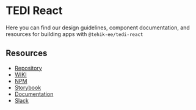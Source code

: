 
<Meta name="Welcome" title="Documentation/Welcome" />

# TEDI React

Here you can find our design guidelines, component documentation, and resources for building apps with
`@tehik-ee/tedi-react`

## Resources

- [Repository](https://github.com/TEHIK-EE/tedi-design-system)
- [WIKI](https://github.com/TEHIK-EE/tedi-design-system/wiki)
- [NPM](https://www.npmjs.com/package/@tehik-ee/tedi-react)
- [Storybook](https://tehik-ee.github.io/tedi-design-system)
- [Documentation](https://tedi.tehik.ee)
- [Slack](https://join.slack.com/t/tehikustiilijuhis/shared_invite/zt-1occd0lhx-L5XJ3VWBBBKFo_yz0DZEeA)
